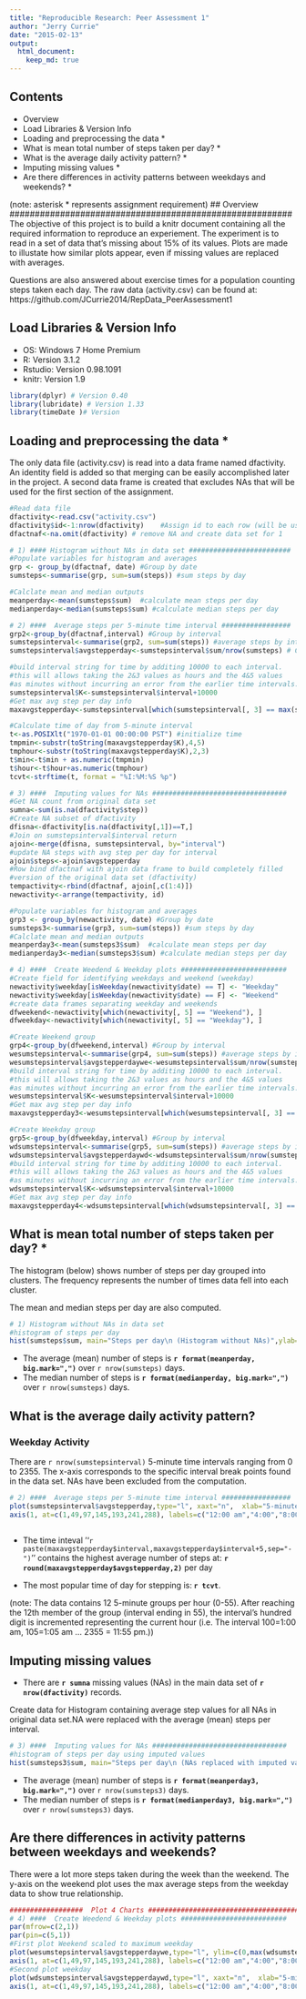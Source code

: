 ```yaml
---
title: "Reproducible Research: Peer Assessment 1"
author: "Jerry Currie"
date: "2015-02-13"
output:  
  html_document: 
    keep_md: true
---
```

## Contents
- Overview
- Load Libraries & Version Info 
- Loading and preprocessing the data *
- What is mean total number of steps taken per day? *
- What is the average daily activity pattern? *
- Imputing missing values *
- Are there differences in activity patterns between weekdays and weekends? *


(note: asterisk * represents assignment requirement) 
## Overview ########################################################
The objective of this project is to build a knitr document containing
all the required information to reproduce an experiement. The 
experiment is to read in a set of data that's missing about 15%
of its values. Plots are made to illustate how similar plots appear,
even if missing values are replaced with averages. 

Questions are also answered about exercise times for a population
counting steps taken each day. The raw data (activity.csv) can be found at:
https://github.com/JCurrie2014/RepData_PeerAssessment1


## Load Libraries & Version Info  ################################## 
- OS: Windows 7 Home Premium
- R: Version 3.1.2
- Rstudio: Version 0.98.1091
- knitr: Version 1.9 

```r
library(dplyr) # Version 0.40
library(lubridate) # Version 1.33
library(timeDate )# Version 
```
 

## Loading and preprocessing the data * ############################ 
The only data file (activity.csv) is read into a data frame named 
dfactivity. An identity field is added so that merging can be easily 
accomplished later in the project. A second data frame is created that
excludes NAs that will be used for the first section of the assignment.
```r
#Read data file 
dfactivity<-read.csv("activity.csv")
dfactivity$id<-1:nrow(dfactivity)    #Assign id to each row (will be used for imputing NA values)
dfactnaf<-na.omit(dfactivity) # remove NA and create data set for 1

# 1) #### Histogram without NAs in data set #########################
#Populate variables for histogram and averages
grp <- group_by(dfactnaf, date) #Group by date
sumsteps<-summarise(grp, sum=sum(steps)) #sum steps by day

#Calclate mean and median outputs
meanperday<-mean(sumsteps$sum)  #calculate mean steps per day
medianperday<-median(sumsteps$sum) #calculate median steps per day

# 2) ####  Average steps per 5-minute time interval #################
grp2<-group_by(dfactnaf,interval) #Group by interval
sumstepsinterval<-summarise(grp2, sum=sum(steps)) #average steps by interval
sumstepsinterval$avgstepperday<-sumstepsinterval$sum/nrow(sumsteps) # Calculate average

#build interval string for time by additing 10000 to each interval.
#this will allows taking the 2&3 values as hours and the 4&5 values
#as minutes without incurring an error from the earlier time intervals.
sumstepsinterval$K<-sumstepsinterval$interval+10000 
#Get max avg step per day info 
maxavgstepperday<-sumstepsinterval[which(sumstepsinterval[, 3] == max(sumstepsinterval$avgstepperday)), ]

#Calculate time of day from 5-minute interval
t<-as.POSIXlt("1970-01-01 00:00:00 PST") #initialize time
tmpmin<-substr(toString(maxavgstepperday$K),4,5)
tmphour<-substr(toString(maxavgstepperday$K),2,3)
t$min<-t$min + as.numeric(tmpmin)
t$hour<-t$hour+as.numeric(tmphour)
tcvt<-strftime(t, format = "%I:%M:%S %p")

# 3) ####  Imputing values for NAs #################################
#Get NA count from original data set
sumna<-sum(is.na(dfactivity$step))
#Create NA subset of dfactivity
dfisna<-dfactivity[is.na(dfactivity[,1])==T,]
#Join on sumstepsinterval$interval return 
ajoin<-merge(dfisna, sumstepsinterval, by="interval")
#update NA steps with avg step per day for interval
ajoin$steps<-ajoin$avgstepperday
#Row bind dfactnaf with ajoin data frame to build completely filled
#version of the original data set (dfactivity)
tempactivity<-rbind(dfactnaf, ajoin[,c(1:4)])
newactivity<-arrange(tempactivity, id) 

#Populate variables for histogram and averages
grp3 <- group_by(newactivity, date) #Group by date
sumsteps3<-summarise(grp3, sum=sum(steps)) #sum steps by day
#Calclate mean and median outputs
meanperday3<-mean(sumsteps3$sum)  #calculate mean steps per day
medianperday3<-median(sumsteps3$sum) #calculate median steps per day

# 4) ####  Create Weedend & Weekday plots ##########################
#Create field for identifying weekdays and weekend (weekday)
newactivity$weekday[isWeekday(newactivity$date) == T] <- "Weekday"
newactivity$weekday[isWeekday(newactivity$date) == F] <- "Weekend"
#create data frames separating weekday and weekends
dfweekend<-newactivity[which(newactivity[, 5] == "Weekend"), ]
dfweekday<-newactivity[which(newactivity[, 5] == "Weekday"), ]

#Create Weekend group
grp4<-group_by(dfweekend,interval) #Group by interval
wesumstepsinterval<-summarise(grp4, sum=sum(steps)) #average steps by interval
wesumstepsinterval$avgstepperdaywe<-wesumstepsinterval$sum/nrow(sumsteps)
#build interval string for time by additing 10000 to each interval.
#this will allows taking the 2&3 values as hours and the 4&5 values
#as minutes without incurring an error from the earlier time intervals.
wesumstepsinterval$K<-wesumstepsinterval$interval+10000 
#Get max avg step per day info 
maxavgstepperday3<-wesumstepsinterval[which(wesumstepsinterval[, 3] == max(wesumstepsinterval$avgstepperdaywe)), ]

#Create Weekday group
grp5<-group_by(dfweekday,interval) #Group by interval
wdsumstepsinterval<-summarise(grp5, sum=sum(steps)) #average steps by interval
wdsumstepsinterval$avgstepperdaywd<-wdsumstepsinterval$sum/nrow(sumsteps)
#build interval string for time by additing 10000 to each interval.
#this will allows taking the 2&3 values as hours and the 4&5 values
#as minutes without incurring an error from the earlier time intervals.
wdsumstepsinterval$K<-wdsumstepsinterval$interval+10000 
#Get max avg step per day info 
maxavgstepperday4<-wdsumstepsinterval[which(wdsumstepsinterval[, 3] == max(wdsumstepsinterval$avgstepperdaywd)), ]

```
 


## What is mean total number of steps taken per day? * #############
The histogram (below) shows number of steps per day grouped into clusters.
The frequency represents the number of times data fell into each
cluster.

The mean and median steps per day are also computed. 

```r
# 1) Histogram without NAs in data set
#histogram of steps per day
hist(sumsteps$sum, main="Steps per day\n (Histogram without NAs)",ylab="Frequency", xlab="Steps", breaks=nrow(sumsteps), col="red")
```

- The average (mean) number of steps is <b>`r format(meanperday, big.mark=",")`</b> over `r nrow(sumsteps)` days.
- The median number of steps is <b>`r format(medianperday, big.mark=",")`</b> over `r nrow(sumsteps)` days.


## What is the average daily activity pattern?
### Weekday Activity
There are `r nrow(sumstepsinterval)` 5-minute time intervals ranging from 0 to 2355. The x-axis corresponds to the specific interval break points found in the data set. NAs have been excluded from the computation.
```r
# 2) ####  Average steps per 5-minute time interval #################
plot(sumstepsinterval$avgstepperday,type="l", xaxt="n",  xlab="5-minute step intervals", ylab="Avg steps per day", main="Average Daily Activity\n (NAs excluded from data set) ")
axis(1, at=c(1,49,97,145,193,241,288), labels=c("12:00 am","4:00","8:00","12:00 pm","4:00","8:00","12:00 am"))
 
```

- The time inteval ''`r paste(maxavgstepperday$interval,maxavgstepperday$interval+5,sep="-")`'' contains the highest average number of steps at: <b>`r round(maxavgstepperday$avgstepperday,2)`</b> per day

- The most popular time of day for stepping is:<b> `r tcvt`</b>.

(note: The data contains 12 5-minute groups per hour (0-55). After reaching the 12th member of the group (interval ending in 55), the interval's hundred digit is incremented representing the current hour (i.e. The interval 100=1:00 am, 105=1:05 am ... 2355 = 11:55 pm.))

 
## Imputing missing values
- There are <b>`r sumna`</b> missing values (NAs) in the main data set of <b>`r nrow(dfactivity)`</b> records.

Create data for Histogram containing average step values for all NAs in original data set.NA were replaced with
the average (mean) steps per interval.

```r
# 3) ####  Imputing values for NAs #################################
#histogram of steps per day using imputed values
hist(sumsteps3$sum, main="Steps per day\n (NAs replaced with imputed values)",ylab="Frequency" , xlab="Steps", breaks=nrow(sumsteps3), col="red") 

```

- The average (mean) number of steps is <b>`r format(meanperday3, big.mark=",")`</b> over `r nrow(sumsteps3)` days.
- The median number of steps is <b>`r format(medianperday3, big.mark=",")`</b> over `r nrow(sumsteps3)` days.

## Are there differences in activity patterns between weekdays and weekends?
There were a lot more steps taken during the week than the weekend. The y-axis on
the weekend plot uses the max average steps from the weekday data to show true
relationship.

 
```r
##################  Plot 4 Charts ###########################################
# 4) ####  Create Weedend & Weekday plots ##########################
par(mfrow=c(2,1))
par(pin=c(5,1))
#First plot Weekend scaled to maximum weekday
plot(wesumstepsinterval$avgstepperdaywe,type="l", ylim=c(0,max(wdsumstepsinterval$avgstepperdaywd)), xaxt="n",  xlab="5-minute step intervals", ylab="Avg steps per day", main="Average Weekend Daily Activity\n (NAs replaced with imputed values) ")
axis(1, at=c(1,49,97,145,193,241,288), labels=c("12:00 am","4:00","8:00","12:00 pm","4:00","8:00","12:00 am"))
#Second plot weekday
plot(wdsumstepsinterval$avgstepperdaywd,type="l", xaxt="n",  xlab="5-minute step intervals", ylab="Avg steps per day", main="Average Weekday Daily Activity\n (NAs replaced with imputed values)")
axis(1, at=c(1,49,97,145,193,241,288), labels=c("12:00 am","4:00","8:00","12:00 pm","4:00","8:00","12:00 am"))

 
```






 